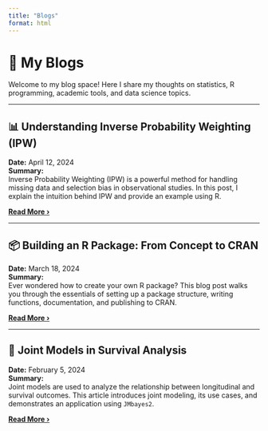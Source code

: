 ```yaml
---
title: "Blogs"
format: html
---
```


# 📝 My Blogs

Welcome to my blog space! Here I share my thoughts on statistics, R programming, academic tools, and data science topics.

---

## 📊 Understanding Inverse Probability Weighting (IPW)

**Date:** April 12, 2024  
**Summary:**  
Inverse Probability Weighting (IPW) is a powerful method for handling missing data and selection bias in observational studies. In this post, I explain the intuition behind IPW and provide an example using R.

**[Read More ›](blogs/ipw-method.qmd)**

---

## 📦 Building an R Package: From Concept to CRAN

**Date:** March 18, 2024  
**Summary:**  
Ever wondered how to create your own R package? This blog post walks you through the essentials of setting up a package structure, writing functions, documentation, and publishing to CRAN.

**[Read More ›](blogs/building-r-package.qmd)**

---

## 🧠 Joint Models in Survival Analysis

**Date:** February 5, 2024  
**Summary:**  
Joint models are used to analyze the relationship between longitudinal and survival outcomes. This article introduces joint modeling, its use cases, and demonstrates an application using `JMbayes2`.

**[Read More ›](blogs/joint-models.qmd)**
